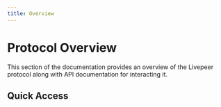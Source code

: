 ```yaml
---
title: Overview
---
```


# Protocol Overview

This section of the documentation provides an overview of the Livepeer protocol
along with API documentation for interacting it.

## Quick Access

<DocsCardsContainer>
  <DocsCard
    key={1}
    title="Core Concepts"
    description="Big-picture explanations of the Livepeer protocol. Most useful for building
understanding of a particular topic.
"
    href="/docs/protocol/core-concepts/overview"
  />
  <DocsCard
    key={2}
    title="Reference"
    description="Covers APIs for interacting with Livepeer protocol data.
"
    href="/docs/protocol/reference/overview"
  />
</DocsCardsContainer>

